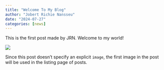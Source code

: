 ```yaml
---
title: "Welcome To My Blog"
author: "Jobert Richie Nansseu"
date: "2024-07-27"
categories: [news]
---
```


This is the first post made by JRN. Welcome to my world!

![](thumbnail.jpg)

Since this post doesn't specify an explicit `image`, the first image in the post will be used in the listing page of posts.
